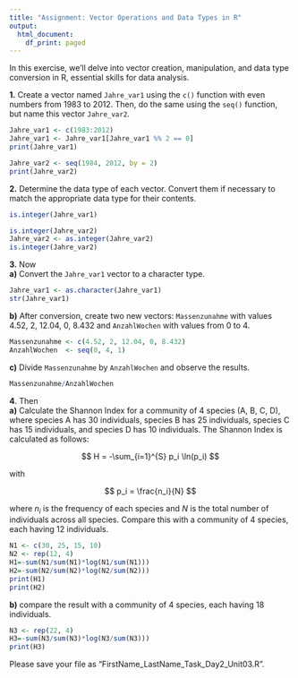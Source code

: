 ```yaml
---
title: "Assignment: Vector Operations and Data Types in R"
output:
  html_document:
    df_print: paged
---
```

In this exercise, we'll delve into vector creation, manipulation, and data type conversion in R, essential skills for data analysis.

**1.** Create a vector named `Jahre_var1` using the `c()` function with even numbers from 1983 to 2012. Then, do the same using the `seq()` function, but name this vector `Jahre_var2`.
```r
Jahre_var1 <- c(1983:2012)
Jahre_var1 <- Jahre_var1[Jahre_var1 %% 2 == 0]
print(Jahre_var1)

Jahre_var2 <- seq(1984, 2012, by = 2)
print(Jahre_var2)
```


**2.** Determine the data type of each vector. Convert them if necessary to match the appropriate data type for their contents. <br/>
```r
is.integer(Jahre_var1)

is.integer(Jahre_var2)
Jahre_var2 <- as.integer(Jahre_var2)
is.integer(Jahre_var2)
```


**3.** Now <br/>
   **a)** Convert the `Jahre_var1` vector to a character type. <br/>
```r
Jahre_var1 <- as.character(Jahre_var1)
str(Jahre_var1)
```

   **b)** After conversion, create two new vectors: `Massenzunahme` with values 4.52, 2, 12.04, 0, 8.432 and `AnzahlWochen` with values from 0 to 4. <br/>
```r
Massenzunahme <- c(4.52, 2, 12.04, 0, 8.432)
AnzahlWochen  <- seq(0, 4, 1)
```

   **c)** Divide `Massenzunahme` by `AnzahlWochen` and observe the results.
```r
Massenzunahme/AnzahlWochen
```



**4**. Then <br/>
**a)** Calculate the Shannon Index for a community of 4 species (A, B, C, D), where species A has 30 individuals, species B has 25 individuals, species C has 15 individuals, and species D has 10 individuals. The Shannon Index is calculated as follows:

$$
H = -\sum_{i=1}^{S} p_i \ln(p_i)
$$

with

$$
p_i = \frac{n_i}{N}
$$

where $n_i$ is the frequency of each species and $N$ is the total number of individuals across all species. Compare this with a community of 4 species, each having 12 individuals.

```r
N1 <- c(30, 25, 15, 10)
N2 <- rep(12, 4)
H1=-sum(N1/sum(N1)*log(N1/sum(N1)))
H2=-sum(N2/sum(N2)*log(N2/sum(N2)))
print(H1)
print(H2)
```
  
**b)** compare the result with a community of 4 species, each having 18 individuals.
```r
N3 <- rep(22, 4)
H3=-sum(N3/sum(N3)*log(N3/sum(N3)))
print(H3)
```


Please save your file as "FirstName_LastName_Task_Day2_Unit03.R".
